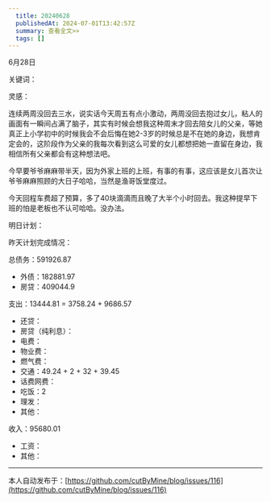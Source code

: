 ```yaml
---
  title: 20240628
  publishedAt: 2024-07-01T13:42:57Z
  summary: 查看全文>>
  tags: []
---
```


6月28日 

关键词：

灵感：

连续两周没回去三水，说实话今天周五有点小激动，两周没回去抱过女儿，粘人的画面有一瞬间占满了脑子，其实有时候会想我这种周末才回去陪女儿的父亲，等她真正上小学初中的时候我会不会后悔在她2-3岁的时候总是不在她的身边，我想肯定会的，这阶段作为父亲的我每次看到这么可爱的女儿都想把她一直留在身边，我相信所有父亲都会有这种想法吧。

今早要爷爷麻麻带半天，因为外家上班的上班，有事的有事，这应该是女儿首次让爷爷麻麻照顾的大日子哈哈，当然是渔哥饭堂度过。

今天回程车费超了预算，多了40块滴滴而且晚了大半个小时回去。我这种提早下班的怕是老板也不认可哈哈。没办法。

明日计划：

昨天计划完成情况：

总债务：591926.87
- 外债：182881.97
- 房贷：409044.9

支出：13444.81 = 3758.24 + 9686.57
- 还贷：
- 房贷（纯利息）：
- 电费：
- 物业费：
- 燃气费：
- 交通：49.24 + 2 + 32 + 39.45
- 话费网费：
- 吃饭：2
- 理发：
- 其他：

收入：95680.01
- 工资：
- 其他：


---
本人自动发布于：[https://github.com/cutByMine/blog/issues/116](https://github.com/cutByMine/blog/issues/116)
